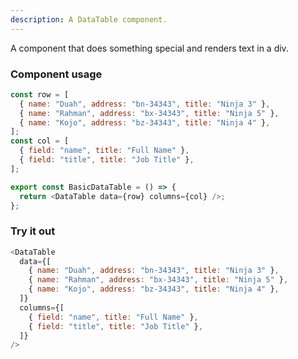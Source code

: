 ```yaml
---
description: A DataTable component.
---
```



A component that does something special and renders text in a div.

### Component usage

```js
const row = [
  { name: "Duah", address: "bn-34343", title: "Ninja 3" },
  { name: "Rahman", address: "bx-34343", title: "Ninja 5" },
  { name: "Kojo", address: "bz-34343", title: "Ninja 4" },
];
const col = [
  { field: "name", title: "Full Name" },
  { field: "title", title: "Job Title" },
];

export const BasicDataTable = () => {
  return <DataTable data={row} columns={col} />;
};
```

### Try it out

```js live
<DataTable
  data={[
    { name: "Duah", address: "bn-34343", title: "Ninja 3" },
    { name: "Rahman", address: "bx-34343", title: "Ninja 5" },
    { name: "Kojo", address: "bz-34343", title: "Ninja 4" },
  ]}
  columns={[
    { field: "name", title: "Full Name" },
    { field: "title", title: "Job Title" },
  ]}
/>
```
